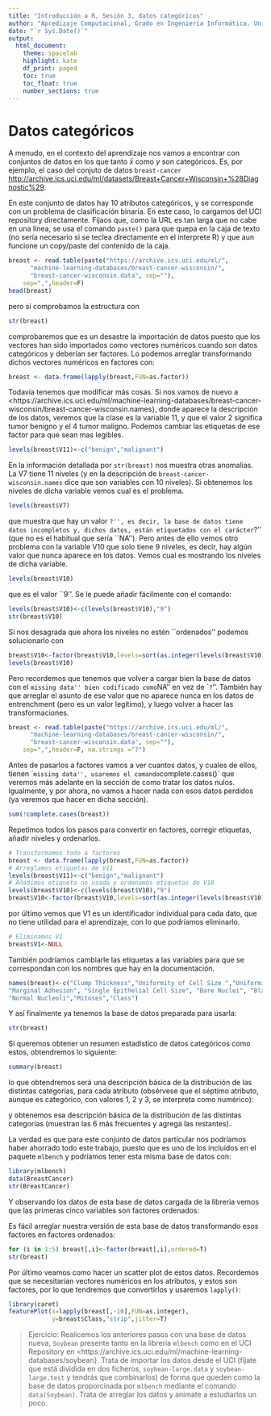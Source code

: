 ```yaml
---
title: "Introducción a R, Sesión 3, datos categóricos"
author: "Apredizaje Computacional, Grado en Ingeniería Informática. Universidad de Murcia. Juan A. Botía y Javier G. Marín"
date: "`r Sys.Date()`"
output: 
  html_document:
    theme: spacelab
    highlight: kate
    df_print: paged
    toc: true
    toc_float: true
    number_sections: true
---
```

# Datos categóricos


A menudo, en el contexto del aprendizaje nos vamos a encontrar con conjuntos de datos en los que tanto $\bar{x}$ como $y$ son categóricos. Es, por ejemplo, el caso del conjuto de datos `breast-cancer` <http://archive.ics.uci.edu/ml/datasets/Breast+Cancer+Wisconsin+%28Diagnostic%29>. 

En este conjunto de datos hay 10 atributos categóricos, y se corresponde con un problema de clasificación binaria. En este caso, lo cargamos del UCI repository directamente. Fíjaos que, como la URL es tan larga que no cabe en una línea, se usa el comando `paste()` para que quepa en la caja de texto (no sería necesario si se teclea directamente en el interprete R) y que aun funcione un copy/paste del contenido de la caja.

```r
breast <- read.table(paste("https://archive.ics.uci.edu/ml/",
	  "machine-learning-databases/breast-cancer-wisconsin/",
	  "breast-cancer-wisconsin.data", sep=""), 
	sep=",",header=F)
head(breast)
```


pero si comprobamos la estructura con 
 
 ```r
str(breast)
```

comprobaremos que es un desastre la importación de datos puesto que los vectores han sido importados como vectores numéricos cuando son datos categóricos y deberían ser factores. 
Lo podemos arreglar transformando dichos vectores numéricos en factores con:

```r
breast <- data.frame(lapply(breast,FUN=as.factor))
```

Todavía tenemos que modificar más cosas. Si nos vamos de nuevo a <https://archive.ics.uci.edu/ml/machine-learning-databases/breast-cancer-wisconsin/breast-cancer-wisconsin.names}, donde aparece la descripción de los datos, veremos que la clase es la variable 11, y que el valor 2 significa tumor benigno y el 4 tumor maligno. Podemos cambiar las etiquetas de ese factor para que sean mas legibles.

```r
levels(breast$V11)<-c("benign","malignant")
```

En la información detallada por `str(breast)` nos muestra otras anomalías. La V7 tiene 11 niveles (y en la descripción de `breast-cancer-wisconsin.names` dice que son variables con 10 niveles). Si obtenemos los niveles de dicha variable vemos cual es el problema.

```r
levels(breast$V7)
```

 que muestra que hay un valor ``?'', es decir, la base de datos tiene datos incompletos y, dichos datos, están etiquetados con el carácter ``?'' (que no es el habitual que sería ``NA''). Pero antes de ello vemos otro problema con la variable V10 que solo tiene 9 niveles, es decir, hay algún valor que nunca aparece en los datos. Vemos cual es mostrando los niveles de dicha variable.
 
 ```r
levels(breast$V10)
```

que es el valor ``9''. Se le puede añadir fácilmente con el comando:

```r
levels(breast$V10)<-c(levels(breast$V10),"9")
str(breast$V10)
```

Si nos desagrada que ahora los niveles no estén ``ordenados'' podemos solucionarlo con

```r
breast$V10<-factor(breast$V10,levels=sort(as.integer(levels(breast$V10))))
levels(breast$V10)
```


Pero recordemos que tenemos que volver a cargar bien la base de datos con el ``missing data'' bien codificado como ``NA'' en vez de ``?`''. También hay que arreglar el asunto de ese valor que no aparece nunca en los datos de entrenchment (pero es un valor legítimo), y luego volver a hacer las transformaciones.

```r
breast <- read.table(paste("https://archive.ics.uci.edu/ml/",
	  "machine-learning-databases/breast-cancer-wisconsin/",
	  "breast-cancer-wisconsin.data", sep=""), 
	sep=",",header=F, na.strings ="?")
```

Antes de pasarlos a factores vamos a ver cuantos datos, y cuales de ellos, tienen ``missing data'', usaremos el comando `complete.cases()` que veremos más adelante en la sección de como tratar los datos nulos. Igualmente, y por ahora, no vamos a hacer nada con esos datos perdidos (ya veremos que hacer en dicha sección).

```r
sum(!complete.cases(breast))
```


Repetimos todos los pasos para convertir en factores, corregir etiquetas, añadir niveles y ordenarlos.

```r
# Transformamos todo a factores
breast <- data.frame(lapply(breast,FUN=as.factor))
# Arreglamos etiquetas de V11
levels(breast$V11)<-c("benign","malignant")
# Añadimos etiqueta no usada y ordenamos etiquetas de V10
levels(breast$V10)<-c(levels(breast$V10),"9")
breast$V10<-factor(breast$V10,levels=sort(as.integer(levels(breast$V10))))
```

por último vemos que V1 es un identificador individual para cada dato, que no tiene utilidad para el aprendizaje, con lo que podríamos eliminarlo.

```r
# Eliminamos V1
breast$V1<-NULL
```


También podríamos cambiarle las etiquetas a las variables para que se correspondan con los nombres que hay en la documentación.

```r
names(breast)<-c("Clump Thickness","Uniformity of Cell Size ","Uniformity of Cell Shape",
"Marginal Adhesion", "Single Epithelial Cell Size", "Bare Nuclei", "Bland Chromatin",
"Normal Nucleoli","Mitoses","Class")
```

Y así finalmente ya tenemos la base de datos preparada para usarla:

```r
str(breast)
```

Si queremos obtener un resumen estadístico de datos categóricos como estos,
obtendremos lo siguiente:
```r
summary(breast)
```

lo que obtendremos será una descripción básica de la distribución de las
distintas categorías, para cada atributo (obsérvese que el séptimo atributo,
aunque es categórico, con valores 1, 2 y 3, se interpreta como numérico):

y obtenemos esa descripción básica de la distribución de las distintas categorías (muestran las 6 más frecuentes y agrega las restantes).

La verdad es que para este conjunto de datos particular nos podríamos haber ahorrado todo este trabajo, puesto que es uno de los incluidos en el paquete `mlbench` y podríamos tener esta misma base de datos con:

```r
library(mlbench)
data(BreastCancer)
str(BreastCancer)
```

Y observando los datos de esta base de datos cargada de la libreria vemos que las primeras cinco variables son factores ordenados:


Es fácil arreglar nuestra versión de esta base de datos transformando esos factores en factores ordenados:

```r
for (i in 1:5) breast[,i]<-factor(breast[,i],ordered=T)
str(breast)
```


Por último veamos como hacer un scatter plot de estos datos. Recordemos que se necesitarían vectores numéricos en los atributos, y estos son factores, por lo que tendremos que convertirlos y usaremos `lapply()`:

```r
library(caret)
featurePlot(x=lapply(breast[,-10],FUN=as.integer),
            y=breast$Class,"strip",jitter=T)
```

> Ejercicio: Realicemos los anteriores pasos con una base de datos nueva, `Soybean` presente tanto en la librería `mlbench` como en el UCI Repository en <https://archive.ics.uci.edu/ml/machine-learning-databases/soybean}. Trata de importar los datos desde el UCI (fíjate que está dividida en dos ficheros, `soybean-large.data` y `soybean-large.test` y tendrás que combinarlos) de forma que queden como la base de datos proporcinada por `mlbench` mediante el comando `data(Soybean)`. Trata de arreglar los datos y anímate a estudiarlos un poco.
